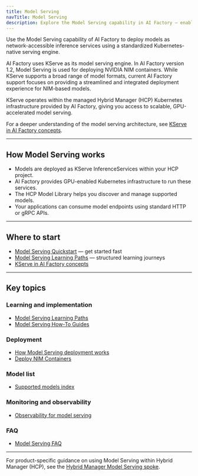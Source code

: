 ```yaml
---
title: Model Serving
navTitle: Model Serving
description: Explore the Model Serving capability in AI Factory — enabling production deployment of supported models as scalable inference services.
---
```


Use the Model Serving capability of AI Factory to deploy models as network-accessible inference services using a standardized Kubernetes-native serving engine.

AI Factory uses KServe as its model serving engine. In AI Factory version 1.2, Model Serving is used for deploying NVIDIA NIM containers. While KServe supports a broad range of model formats, current AI Factory support focuses on providing a streamlined and integrated deployment experience for NIM-based models.

KServe operates within the managed Hybrid Manager (HCP) Kubernetes infrastructure provided by AI Factory, giving you access to scalable, GPU-accelerated model serving.

For a deeper understanding of the model serving architecture, see [KServe in AI Factory concepts](../learn/explained-ai-factory-concepts#model-serving-kserve).

---

## How Model Serving works

- Models are deployed as KServe InferenceServices within your HCP project.
- AI Factory provides GPU-enabled Kubernetes infrastructure to run these services.
- The HCP Model Library helps you discover and manage supported models.
- Your applications can consume model endpoints using standard HTTP or gRPC APIs.

---

## Where to start

- [Model Serving Quickstart](../learn/model-serving/quickstart) — get started fast
- [Model Serving Learning Paths](../learn/paths/index) — structured learning journeys
- [KServe in AI Factory concepts](../learn/explained-ai-factory-concepts#model-serving-kserve)

---

## Key topics

### Learning and implementation

- [Model Serving Learning Paths](../learn/paths/index)
- [Model Serving How-To Guides](../learn/model-serving/index)

### Deployment

- [How Model Serving deployment works](./deployment)
- [Deploy NIM Containers](../../../learn/how-to/model-serving/deploy-nim-container)

### Model list

- [Supported models index](../../models/supported-models/index)

### Monitoring and observability

- [Observability for model serving](./observability)

### FAQ

- [Model Serving FAQ](./faq)

---

For product-specific guidance on using Model Serving within Hybrid Manager (HCP), see the [Hybrid Manager Model Serving spoke](../hybrid-manager/ai-factory/model-serving/index).
